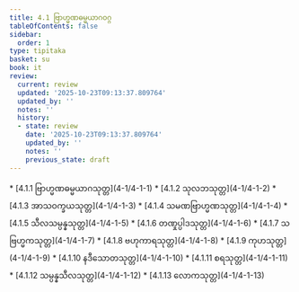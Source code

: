 ```yaml
---
title: 4.1 ဗြာဟ္မဏဓမ္မယာဂဝဂ္ဂ
tableOfContents: false
sidebar:
  order: 1
type: tipitaka
basket: su
book: it
review:
  current: review
  updated: '2025-10-23T09:13:37.809764'
  updated_by: ''
  notes: ''
  history:
  - state: review
    date: '2025-10-23T09:13:37.809764'
    updated_by: ''
    notes: ''
    previous_state: draft
---
```



<ReviewStatus review={frontmatter.review} showDetails={true} />

<HypothesisAnnotation frontmatter={frontmatter} />

<DynamicBreadcrumb />



<TableOfContents book="it" section="4.1">
* [4.1.1 ဗြာဟ္မဏဓမ္မယာဂသုတ္တ](4-1/4-1-1)
* [4.1.2 သုလဘသုတ္တ](4-1/4-1-2)
* [4.1.3 အာသဝက္ခယသုတ္တ](4-1/4-1-3)
* [4.1.4 သမဏဗြာဟ္မဏသုတ္တ](4-1/4-1-4)
* [4.1.5 သီလသမ္ပန္နသုတ္တ](4-1/4-1-5)
* [4.1.6 တဏှုပ္ပါဒသုတ္တ](4-1/4-1-6)
* [4.1.7 သဗြဟ္မကသုတ္တ](4-1/4-1-7)
* [4.1.8 ဗဟုကာရသုတ္တ](4-1/4-1-8)
* [4.1.9 ကုဟသုတ္တ](4-1/4-1-9)
* [4.1.10 နဒီသောတသုတ္တ](4-1/4-1-10)
* [4.1.11 စရသုတ္တ](4-1/4-1-11)
* [4.1.12 သမ္ပန္နသီလသုတ္တ](4-1/4-1-12)
* [4.1.13 လောကသုတ္တ](4-1/4-1-13)
</TableOfContents>